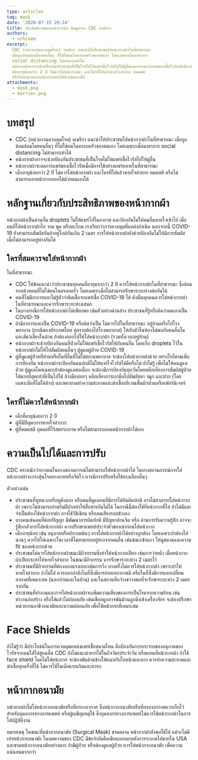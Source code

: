 ```yaml
---
type: articles
tag: mask
date: '2020-07-15 20:24'
title: ประสิทธิภาพของหน้ากากผ้า ข้อมูลจาก CDC อเมริกา
authors:
  - nrhioem
excerpt: 
  CDC (หน่วยงานควบคุมโรค) อเมริกา แนะนำให้ประชาชนใส่หน้ากากผ้าในที่สาธารณะ
  เมื่อถูกห้อมล้อมโดยคนอื่นๆ ที่ไม่ใช่คนในครอบครัวของตนเอง โดยเฉพาะเมื่อมาตรการ
  social distancing ไม่สามารถทำได้
  หน้ากากผ้าอาจจะช่วยป้องกันประชาชนที่เป็นโรคไม่ให้แพร่เชื้อไวรัสไปให้ผู้อื่นและจะลดการแพร่ของเชื้อไวรัสเมื่อมีการใช้อย่างแพร่หลายในที่สาธารณะ
  เด็กอายุน้อยกว่า 2 ปี ไม่ควรใส่หน้ากากผ้า และใครที่ใส่แล้วหายใจลำบาก หมดสติ
  หรือไม่สามารถเอาหน้ากากออกได้ด้วยตนเองได้
attachments:
  - mask.png
  - barrier.png
---
```




# บทสรุป

- CDC (หน่วยงานควบคุมโรค) อเมริกา แนะนำให้ประชาชนใส่หน้ากากผ้าในที่สาธารณะ เมื่อถูกห้อมล้อมโดยคนอื่นๆ ที่ไม่ใช่คนในครอบครัวของตนเอง โดยเฉพาะเมื่อมาตรการ social distancing ไม่สามารถทำได้
- หน้ากากผ้าอาจจะช่วยป้องกันประชาชนที่เป็นโรคไม่ให้แพร่เชื้อไวรัสไปให้ผู้อื่น
- หน้ากากผ้าจะลดการแพร่ของเชื้อไวรัสเมื่อมีการใช้อย่างแพร่หลายในที่สาธารณะ
- เด็กอายุน้อยกว่า 2 ปี ไม่ควรใส่หน้ากากผ้า และใครที่ใส่แล้วหายใจลำบาก หมดสติ หรือไม่สามารถเอาหน้ากากออกได้ด้วยตนเองได้

<GatsbyImage image={props.images[1].childImageSharp.gatsbyImageData} alt="barrier" />

# หลักฐานเกี่ยวกับประสิทธิภาพของหน้ากากผ้า

หน้ากากผ้าเป็นด่านกั้น droplets ไม่ให้แพร่ไปในอากาศ และป้องกันไม่ให้คนอื่นหายใจเข้าไป เมื่อคนที่ใส่หน้ากากผ้าไอ จาม พูด หรือตะโกน เราเรียกว่าการควบคุมที่แหล่งกำเนิด นอกจากนี้ COVID-19 ยังสามารถสัมผัสกันถ้าอยู่ใกล้กันเกิน 2 เมตร การใส่หน้ากากผ้ายังช่วยป้องกันไม่ให้มีการสัมผัส เมื่อไม่สามารถอยู่ห่างกันได้

## ใครที่สมควรจะใส่หน้ากากผ้า

ในที่สาธารณะ

- CDC ให้ข้อแนะนำว่าประชาชนทุกคนที่อายุมากกว่า 2 ปี ควรใส่หน้ากากผ้าในที่สาธารณะ ซึ่งล้อมรอบด้วยคนที่ไม่ใช่คนในครอบครัว โดยเฉพาะเมื่อไม่สามารถรักษาระยะห่างต่อกันได้
- คนที่ไม่มีอาการและไม่รู้ตัวว่าติดเชื้อจะแพร่เชื้อ COVID-19 ได้ ดังนั้นทุกคนควรใส่หน้ากากผ้าในที่สาธารณะและควรรักษาระยะห่างเสมอ
- ในบางกรณีการใส่หน้ากากผ้าไม่เพียงพอ เช่นตัวอย่างด้านล่าง
ประชาชนที่รู้หรือคิดว่าตนเองเป็น COVID-19
- ถ้ามีอาการและเป็น COVID-19 หรือคิดว่าเป็น ไม่ควรไปในที่สาธารณะ อยู่บ้านหรือไปโรงพยาบาล (กรณีของประเทศไทย ทุกรายต้องไปโรงพยาบาล) ให้กักตัวในห้องไม่พบกับคนอื่นใด และสัตว์เลี้ยงในบ้าน ถ้าต้องออกไปให้ใส่หน้ากากผ้า (รวมทั้งเวลาอยู่บ้าน)
- หน้ากากผ้าจะช่วยป้องกันคนที่ป่วยไม่ให้แพร่เชื้อไวรัสให้กับคนอื่น โดยเก็บ droplets ไว้ในหน้ากากผ้าไม่ให้ไปสัมผัสคนอื่นๆ
ผู้ดูแลผู้ป่วย COVID-19
- ผู้ที่ดูแลผู้ป่วยที่บ้านหรือในที่อื่นที่ไม่ใช่สถานพยาบาล จะต้องใส่หน้ากากผ้าด้วย อย่างไรก็ตามเพื่อการป้องกัน หน้ากากผ้าจะป้องกันคนปกติไม่ให้หายใจไวรัสได้ดีหรือไม่ ยังไม่รู้ เพื่อไม่ให้คนดูแลป่วย ผู้ดูแลโดยเฉพาะถ้าต้องดูแลต่อเนื่อง จะต้องมีการป้องกันทุกวันโดยหลีกเลี่ยงการสัมผัสผู้ป่วยให้มากที่สุดเท่าที่เป็นไปได้ ล้างมือบ่อยๆ หลีกเลี่ยงการเอามือไปสัมผัสตา จมูก และปาก (โดยเฉพาะมือที่ไม่ได้ล้าง) และพยายามทำความสะอาดและฆ่าเชื้อบริเวณพื้นผิวบ้านหรือเฟอร์นิเจอร์

## ใครที่ไม่ควรใส่หน้ากากผ้า

- เด็กที่อายุน้อยกว่า 2 ปี
- ผู้ที่มีปัญหาการหายใจลำบาก
- ผู้ที่หมดสติ บุคคลที่ไร้สมรรถภาพ หรือไม่สามารถถอดหน้ากากผ้าได้เอง

# ความเป็นไปได้และการปรับ

CDC ตระหนักว่าบางคนในบางสถานการณ์ไม่สามารถใส่หน้ากากผ้าได้ ในบางสถานการณ์การใส่หน้ากากผ้าจะกระตุ้นโรคทางกายหรือจิตใจ ควรมีการปรับหรือใช้ทางเลือกอื่นๆ

ตัวอย่างเช่น

- ประชาชนที่หูหนวกหรือหูตึงมาก หรือคนที่ดูแลคนที่มีการได้ยินผิดปกติ อาจไม่สามารถใส่หน้ากากผ้า เพราะไม่สามารถอ่านริมฝีปากทำให้สื่อสารกันไม่ได้ ในกรณีนี้ต้องใช้ที่หน้ากากที่ใส ถ้าไม่มีและจำเป็นต้องใช้หน้ากากผ้า อาจใช้วิธีเขียน หรือลดเสียงรอบข้างลง
- บางคนเช่นคนที่ด้อยปัญญา มีพัฒนาการผิดปกติ มีปัญหาด้านจิต หรือ ด้านการรับความรู้สึก อาจจะรู้สึกกลัวการใส่หน้ากากผ้า ควรปรึกษาแพทย์ประจำตัวของเขาก่อนใส่หน้ากาก
- เด็กอายุน้อย เช่น อนุบาลหรือประถมต้นๆ อาจใส่หน้ากากผ้าได้อย่างถูกต้อง โดยเฉพาะถ้าต้องใส่นานๆ ควรให้ใส่เฉพาะในเวลาที่ไม่สามารถอยู่ห่างจากคนอื่น เช่นขณะเข้าแถว ให้ดูขนาดและความ fit ของหน้ากากด้วย
- ประชาชนไม่ควรใส่หน้ากากผ้าขณะมีกิจกรรมซึ่งทำให้หน้ากากเปียก เช่นการว่ายน้ำ เมื่อหน้ากากผ้าเปียกจะทำให้หายใจลำบาก ในขณะมีกิจกรรม ควรรักษาระยะห่าง 2 เมตรไว้
- ประชาชนที่มีกิจกรรมที่ต้องออกแรงเยอะเช่นการวิ่ง บางครั้งไม่ควรใส่หน้ากากผ้า เพราะทำให้หายใจลำบาก ถ้าไม่ใส่ ควรออกกำลังในที่ซึ่งมีการถ่ายเทอากาศดี หรือในที่ซึ่งมีการแลกเปลี่ยนอากาศที่เหมาะสม (นอกบ้านและในบ้าน) และในสถานที่กว้างขวางพอที่จะรักษาระยะห่าง 2 เมตรจากกัน
- ประชาชนที่ทำงานและการใส่หน้ากากผ้าจะเพิ่มความเสี่ยงของการเป็นโรคจากความร้อน เช่นทำงานก่อสร้าง หรือใส่แล้วไม่ปลอดภัย เช่นเชือกผูกอาจพันม้วนถูกดึงเข้าเครื่องจักร จะต้องปรึกษาหน่วยงานอาชีวอนามัยและความปลอดภัย เพื่อใช้หน้ากากที่เหมาะสม

# Face Shields

ยังไม่รู้ว่า มีประโยชน์ในการควบคุมแหล่งแพร่เชื้อขนาดไหน คือป้องกันการกระจายของอนุภาคของไวรัสจากคนใส่ไปสู่คนอื่น CDC ยังไม่แนะนำการใส่ในกิจวัตรประจำวัน หรือแทนที่หน้ากากผ้า ถ้าใช้ face shield โดยไม่ใส่หน้ากาก จะต้องพันด้านข้างให้แนบกับใบหน้าและคาง ควรทำความสะอาดและฆ่าเชื้อทุกครั้งที่ใช้ ไม่ควรใช้ในเด็กแรกเกิดและทารก

# หน้ากากอนามัย

หน้ากากผ้าไม่ใช่หน้ากากอนามัยหรือที่กรองอากาศ ซึ่งหน้ากากอนามัยหรือที่กรองอากาศควรเก็บไว้สำหรับบุคลากรทางการแพทย์ หรือผู้เผชิญเหตุใช้ ซึ่งบุคลากรทางการแพทย์ไม่ควรใช้หน้ากากผ้าในการใส่ปฏิบัติงาน

หมายเหตุ ในขณะที่หน้ากากอนามัย (Surgical Mask) ขาดตลาด หน้ากากผ้ายังพอใช้ได้ แม้จะไม่ดีเท่าหน้ากากอนามัย ในบทความของ CDC มีข้อจำกัดคือเขียนออกมาหลังการระบาดไปมากใน USA และขาดหน้ากากอนามัยอย่างมาก ถ้ามีผู้ป่วย หรือต้องดูแลผู้ป่วย ควรใส่หน้ากากอนามัย เพื่อความแน่นอนมากกว่า
